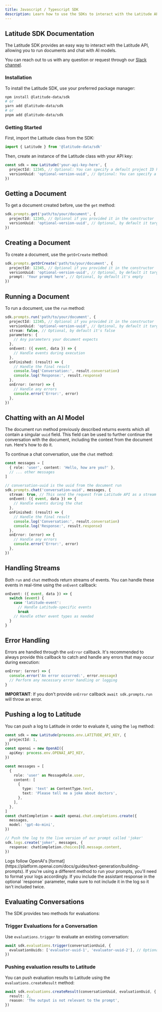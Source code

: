 ```yaml
---
title: Javascript / Typescript SDK
description: Learn how to use the SDKs to interact with the Latitude API.
---
```


## Latitude SDK Documentation

The Latitude SDK provides an easy way to interact with the Latitude API, allowing you to run documents and chat with AI models.

You can reach out to us with any question or request through our [Slack channel](https://join.slack.com/t/trylatitude/shared_invite/zt-17dyj4elt-rwM~h2OorAA3NtgmibhnLA).

### Installation

To install the Latitude SDK, use your preferred package manager:

```bash
npm install @latitude-data/sdk
# or
yarn add @latitude-data/sdk
# or
pnpm add @latitude-data/sdk
```

### Getting Started

First, import the Latitude class from the SDK:

```typescript
import { Latitude } from '@latitude-data/sdk'
```

Then, create an instance of the Latitude class with your API key:

```typescript
const sdk = new Latitude('your-api-key-here', {
  projectId: 12345, // Optional: You can specify a default project ID here
  versionUuid: 'optional-version-uuid', // Optional: You can specify a default version UUID here
})
```

## Getting a Document

To get a document created before, use the `get` method:

```typescript
sdk.prompts.get('path/to/your/document', {
  projectId: 12345, // Optional if you provided it in the constructor
  versionUuid: 'optional-version-uuid', // Optional, by default it targets latest live version
})
```

## Creating a Document

To create a document, use the `getOrCreate` method:

```typescript
sdk.prompts.getOrCreate('path/to/your/document', {
  projectId: 12345, // Optional if you provided it in the constructor
  versionUuid: 'optional-version-uuid', // Optional, by default it targets latest live version
  prompt: 'Your prompt here', // Optional, by default it's empty
})
```

## Running a Document

To run a document, use the `run` method:

```typescript
sdk.prompts.run('path/to/your/document', {
  projectId: 12345, // Optional if you provided it in the constructor
  versionUuid: 'optional-version-uuid', // Optional, by default it targets latest live version
  stream: false, // Optional, by default it's false
  parameters: {
    // Any parameters your document expects
  },
  onEvent: ({ event, data }) => {
    // Handle events during execution
  },
  onFinished: (result) => {
    // Handle the final result
    console.log('Conversation:', result.conversation)
    console.log('Response:', result.response)
  },
  onError: (error) => {
    // Handle any errors
    console.error('Error:', error)
  },
})
```

## Chatting with an AI Model

The document run method previously described returns events which all contain a
singular `uuid` field. This field can be used to further continue the
conversation with the document, including the context from the document run.
Here's how to do it.

To continue a chat conversation, use the `chat` method:

```typescript
const messages = [
  { role: 'user', content: 'Hello, how are you?' },
  // ... other messages
]

// conversation-uuid is the uuid from the document run
sdk.prompts.chat('conversation-uuid', messages, {
  stream: true, // This send the request from Latitude API as a stream
  onEvent: ({ event, data }) => {
    // Handle events during the chat
  },
  onFinished: (result) => {
    // Handle the final result
    console.log('Conversation:', result.conversation)
    console.log('Response:', result.response)
  },
  onError: (error) => {
    // Handle any errors
    console.error('Error:', error)
  },
})
```

## Handling Streams

Both `run` and `chat` methods return streams of events. You can handle these events in real-time using the `onEvent` callback:

```typescript
onEvent: ({ event, data }) => {
  switch (event) {
    case 'latitude-event':
      // Handle Latitude-specific events
      break
    // Handle other event types as needed
  }
}
```

## Error Handling

Errors are handled through the `onError` callback. It's recommended to always provide this callback to catch and handle any errors that may occur during execution:

```typescript
onError: (error) => {
  console.error('An error occurred:', error.message)
  // Perform any necessary error handling or logging
}
```

**IMPORTANT**: If you don't provide `onError` callback `await sdk.prompts.run` will throw an error.

## Pushing a log to Latitude

You can push a log to Latitude in order to evaluate it, using the `log` method:

```typescript
const sdk = new Latitude(process.env.LATITUDE_API_KEY, {
  projectId: 1,
})
const openai = new OpenAI({
  apiKey: process.env.OPENAI_API_KEY,
})

const messages = [
  {
    role: 'user' as MessageRole.user,
    content: [
      {
        type: 'text' as ContentType.text,
        text: 'Please tell me a joke about doctors',
      },
    ],
  },
]
const chatCompletion = await openai.chat.completions.create({
  messages,
  model: 'gpt-4o-mini',
})

// Push the log to the live version of our prompt called 'joker'
sdk.logs.create('joker', messages, {
  response: chatCompletion.choices[0].message.content,
})
```

<Note>
  Logs follow OpenAI's
  [format](https://platform.openai.com/docs/guides/text-generation/building-prompts).
  If you're using a different method to run your prompts, you'll need to format
  your logs accordingly.
</Note>

<Note>
  If you include the assistant response in the optional `response` parameter,
  make sure to not include it in the log so it isn't included twice.
</Note>

## Evaluating Conversations

The SDK provides two methods for evaluations:

### Trigger Evaluations for a Conversation

Use `evaluations.trigger` to evaluate an existing conversation:

```typescript
await sdk.evaluations.trigger(conversationUuid, {
  evaluationUuids: ['evaluator-uuid-1', 'evaluator-uuid-2'], // Optional: specify which evaluators to run
})
```

### Pushing evaluation results to Latitude

You can push evaluation results to Latitude using the `evaluations.createResult` method:

```typescript
await sdk.evaluations.createResult(conversationUuid, evaluationUuid, {
  result: 2,
  reason: 'The output is not relevant to the prompt',
})
```
